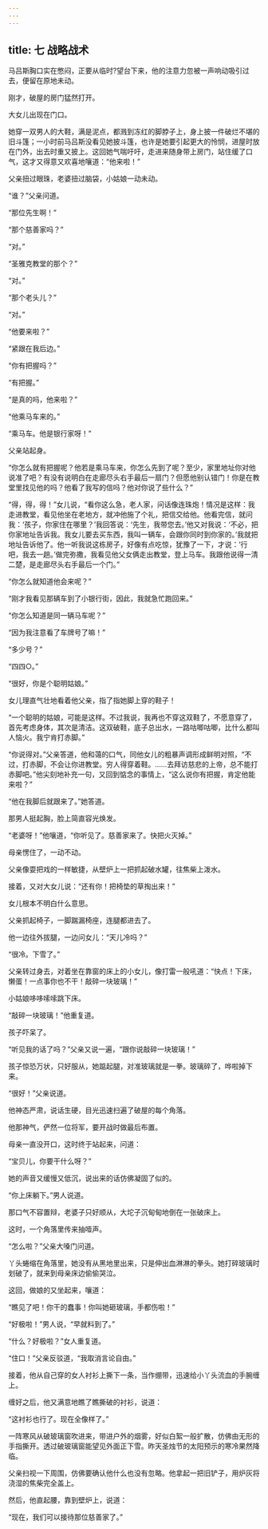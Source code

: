 ```yaml
---
---
---
```

title: 七 战略战术
---





马吕斯胸口实在憋闷，正要从临时?望台下来，他的注意力忽被一声响动吸引过去，便留在原地未动。

刚才，破屋的房门猛然打开。

大女儿出现在门口。

她穿一双男人的大鞋，满是泥点，都溅到冻红的脚脖子上，身上披一件破烂不堪的旧斗篷；一小时前马吕斯没看见她披斗篷，也许是她要引起更大的怜悯，进屋时放在门外，出去时重又披上。这回她气喘吁吁，走进来随身带上房门，站住缓了口气，这才又得意又欢喜地嚷道：“他来啦！”

父亲扭过眼珠，老婆扭过脑袋，小姑娘一动未动。

“谁？”父亲问道。

“那位先生啊！”

“那个慈善家吗？”

“对。”

“圣雅克教堂的那个？”

“对。”

“那个老头儿？”

“对。”

“他要来啦？”

“紧跟在我后边。”

“你有把握吗？”

“有把握。”

“是真的吗，他来啦？”

“他乘马车来的。”

“乘马车。他是银行家呀！”

父亲站起身。

“你怎么就有把握呢？他若是乘马车来，你怎么先到了呢？至少，家里地址你对他说准了吧？有没有说明白在走廊尽头右手最后一扇门？但愿他别认错门！你是在教堂里找见他的吗？他看了我写的信吗？他对你说了些什么？”

“得，得，得！”女儿说，“看你这么急，老人家，问话像连珠炮！情况是这样：我走进教堂，看见他坐在老地方，就冲他施了个礼，把信交给他。他看完信，就问我：‘孩子，你家住在哪里？’我回答说：‘先生，我带您去。’他又对我说：‘不必，把你家地址告诉我。我女儿要去买东西，我叫一辆车，会跟你同时到你家的。’我就把地址告诉他了。他一听我说这栋房子，好像有点吃惊，犹豫了一下，才说：‘行吧，我去一趟。’做完弥撒，我看见他父女俩走出教堂，登上马车。我跟他说得一清二楚，是走廊尽头右手最后一个门。”

“你怎么就知道他会来呢？”

“刚才我看见那辆车到了小银行街，因此，我就急忙跑回来。”

“你怎么知道是同一辆马车呢？”

“因为我注意看了车牌号了嘛！”

“多少号？”

“四四○。”

“很好，你是个聪明姑娘。”

女儿理直气壮地看着他父亲，指了指她脚上穿的鞋子！

“一个聪明的姑娘，可能是这样。不过我说，我再也不穿这双鞋了，不愿意穿了，首先考虑身体，其次是清洁。这双破鞋，底子总出水，一路咕唧咕唧，比什么都叫人恼火。我宁肯打赤脚。”

“你说得对。”父亲答道，他和蔼的口气，同他女儿的粗暴声调形成鲜明对照，“不过，打赤脚，不会让你进教堂。穷人得穿着鞋。……去拜访慈悲的上帝，总不能打赤脚吧。”他尖刻地补充一句，又回到惦念的事情上，“这么说你有把握，肯定他能来啦？”

“他在我脚后就跟来了。”她答道。

那男人挺起胸，脸上简直容光焕发。

“老婆呀！”他嚷道，“你听见了。慈善家来了。快把火灭掉。”

母亲愣住了，一动不动。

父亲像耍把戏的一样敏捷，从壁炉上一把抓起破水罐，往焦柴上泼水。

接着，又对大女儿说：“还有你！把椅垫的草掏出来！”

女儿根本不明白什么意思。

父亲抓起椅子，一脚踹漏椅座，连腿都进去了。

他一边往外拔腿，一边问女儿：“天儿冷吗？”

“很冷。下雪了。”

父亲转过身去，对着坐在靠窗的床上的小女儿，像打雷一般吼道：“快点！下床，懒蛋！一点事你也不干！敲碎一块玻璃！”

小姑娘哆哆嗦嗦跳下床。

“敲碎一块玻璃！”他重复道。

孩子吓呆了。

“听见我的话了吗？”父亲又说一遍，“跟你说敲碎一块玻璃！”

孩子惊恐万状，只好服从，她踮起腿，对准玻璃就是一拳。玻璃碎了，哗啦掉下来。

“很好！”父亲说道。

他神态严肃，说话生硬，目光迅速扫遍了破屋的每个角落。

他那神气，俨然一位将军，要开战时做最后布置。

母亲一直没开口，这时终于站起来，问道：

“宝贝儿，你要干什么呀？”

她的声音又缓慢又低沉，说出来的话仿佛凝固了似的。

“你上床躺下。”男人说道。

那口气不容置辩，老婆子只好顺从，大坨子沉甸甸地倒在一张破床上。

这时，一个角落里传来抽噎声。

“怎么啦？”父亲大嗓门问道。

丫头蜷缩在角落里，她没有从黑地里出来，只是伸出血淋淋的拳头。她打碎玻璃时划破了，就来到母亲床边偷偷哭泣。

这回，做娘的又坐起来，嚷道：

“瞧见了吧！你干的蠢事！你叫她砸玻璃，手都伤啦！”

“好极啦！”男人说，“早就料到了。”

“什么？好极啦？”女人重复道。

“住口！”父亲反驳道，“我取消言论自由。”

接着，他从自己穿的女人衬衫上撕下一条，当作绷带，迅速给小丫头流血的手腕缠上。

缠好之后，他又满意地瞧了瞧撕破的衬衫，说道：

“这衬衫也行了。现在全像样了。”

一阵寒风从破玻璃窗吹进来，带进户外的烟雾，好似白絮一般扩散，仿佛由无形的手指撕开。透过破玻璃窗能望见外面正下雪。昨天圣烛节的太阳预示的寒冷果然降临。

父亲扫视一下周围，仿佛要确认他什么也没有忽略。他拿起一把旧铲子，用炉灰将浇湿的焦柴完全盖上。

然后，他直起腰，靠到壁炉上，说道：

“现在，我们可以接待那位慈善家了。”